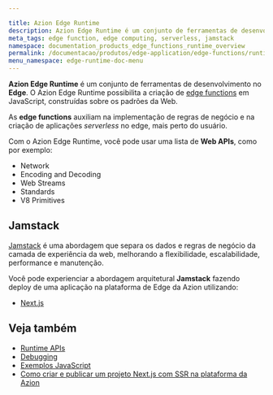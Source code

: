 ```yaml
---

title: Azion Edge Runtime
description: Azion Edge Runtime é um conjunto de ferramentas de desenvolvimento na Edge. O Azion Edge Runtime possibilita a criação de edge functions em JavaScript, construídas sobre os padrões da Web. As edge functions auxiliam na implementação de regras de negócio e na criação de aplicações serverless, na borda da rede, mais perto do usuário.
meta_tags: edge function, edge computing, serverless, jamstack
namespace: documentation_products_edge_functions_runtime_overview
permalink: /documentacao/produtos/edge-application/edge-functions/runtime/visao-geral/
menu_namespace: edge-runtime-doc-menu
---
```



**Azion Edge Runtime** é um conjunto de ferramentas de desenvolvimento no **Edge**. O Azion Edge Runtime possibilita a criação de [edge functions](/pt-br/documentacao/produtos/edge-application/edge-functions/) em JavaScript, construídas sobre os padrões da Web.

As **edge functions** auxiliam na implementação de regras de negócio e na criação de aplicações *serverless* no edge, mais perto do usuário.

Com o Azion Edge Runtime, você pode usar uma lista de **Web APIs**, como por exemplo:

- Network
- Encoding and Decoding
- Web Streams
- Standards
- V8 Primitives

## Jamstack

[Jamstack](https://jamstack.org/) é uma abordagem que separa os dados e regras de negócio da camada de experiência da web, melhorando a flexibilidade, escalabilidade, performance e manutenção.

Você pode experienciar a abordagem arquitetural **Jamstack** fazendo deploy de uma aplicação na plataforma de Edge da Azion utilizando:

- [Next.js](/pt-br/documentacao/produtos/edge-application/edge-functions/runtime-api/frameworks-suportados/nextjs/)

## Veja também

- [Runtime APIs](/pt-br/documentacao/produtos/edge-application/edge-functions/runtime-apis/javascript/)
- [Debugging](/pt-br/documentacao/devtools/runtime/debugging/)
- [Exemplos JavaScript](/pt-br/documentacao/devtools/runtime/javascript-examples/)
- [Como criar e publicar um projeto Next.js com SSR na plataforma da Azion](/pt-br/documentacao/produtos/guias/nextjs-ssr-na-plataforma-azion/)


